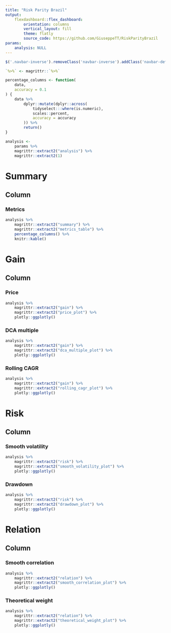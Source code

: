 ```yaml
---
title: "Risk Parity Brazil"
output:
    flexdashboard::flex_dashboard:
        orientation: columns
        vertical_layout: fill
        theme: flatly
        source_code: https://github.com/GiuseppeTT/RiskParityBrazil
params:
    analysis: NULL
---
```


```js
$('.navbar-inverse').removeClass('navbar-inverse').addClass('navbar-default');
```

```r
`%>%` <- magrittr::`%>%`

percentage_columns <- function(
    data,
    accuracy = 0.1
) {
    data %>%
        dplyr::mutate(dplyr::across(
            tidyselect:::where(is.numeric),
            scales::percent,
            accuracy = accuracy
        )) %>%
        return()
}

analysis <-
    params %>%
    magrittr::extract2("analysis") %>%
    magrittr::extract2(1)
```

Summary
================================================================================

Column {.tabset .tabset-fade}
--------------------------------------------------------------------------------

### Metrics
```r
analysis %>%
    magrittr::extract2("summary") %>%
    magrittr::extract2("metrics_table") %>%
    percentage_columns() %>%
    knitr::kable()
```

Gain
================================================================================

Column {.tabset .tabset-fade}
--------------------------------------------------------------------------------

### Price
```r
analysis %>%
    magrittr::extract2("gain") %>%
    magrittr::extract2("price_plot") %>%
    plotly::ggplotly()
```

### DCA multiple
```r
analysis %>%
    magrittr::extract2("gain") %>%
    magrittr::extract2("dca_multiple_plot") %>%
    plotly::ggplotly()
```

### Rolling CAGR
```r
analysis %>%
    magrittr::extract2("gain") %>%
    magrittr::extract2("rolling_cagr_plot") %>%
    plotly::ggplotly()
```

Risk
================================================================================

Column {.tabset .tabset-fade}
--------------------------------------------------------------------------------

### Smooth volatility
```r
analysis %>%
    magrittr::extract2("risk") %>%
    magrittr::extract2("smooth_volatility_plot") %>%
    plotly::ggplotly()
```

### Drawdown
```r
analysis %>%
    magrittr::extract2("risk") %>%
    magrittr::extract2("drawdown_plot") %>%
    plotly::ggplotly()
```

Relation
================================================================================

Column {.tabset .tabset-fade}
--------------------------------------------------------------------------------

### Smooth correlation
```r
analysis %>%
    magrittr::extract2("relation") %>%
    magrittr::extract2("smooth_correlation_plot") %>%
    plotly::ggplotly()
```

### Theoretical weight
```r
analysis %>%
    magrittr::extract2("relation") %>%
    magrittr::extract2("theoretical_weight_plot") %>%
    plotly::ggplotly()
```
